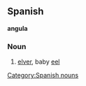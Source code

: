 ==Spanish== 
{{wikipedia}}
'''angula'''
===Noun===
# [[elver]], baby [[eel]]
[[Category:Spanish nouns]]